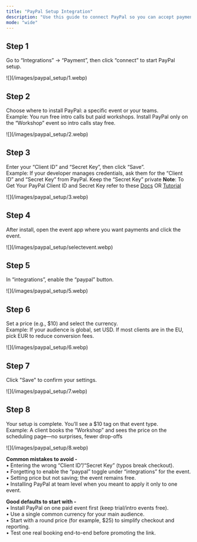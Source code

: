 ```yaml
---
title: "PayPal Setup Integration"
description: "Use this guide to connect PayPal so you can accept payments for specific events or teams. It covers the “Integrations” → “Payment” flow, required credentials, and pricing."
mode: "wide"
---
```


## Step 1

Go to “Integrations” → “Payment”, then click “connect” to start PayPal setup.

<Frame>
  ![](/images/paypal_setup/1.webp)
</Frame>

## Step 2

Choose where to install PayPal: a specific event or your teams.\
Example: You run free intro calls but paid workshops. Install PayPal only on the “Workshop” event so intro calls stay free.

<Frame>
  ![](/images/paypal_setup/2.webp)
</Frame>

## Step 3

Enter your “Client ID” and “Secret Key”, then click “Save”.\
Example: If your developer manages credentials, ask them for the “Client ID” and “Secret Key” from PayPal. Keep the “Secret Key” private
**Note**: To Get Your PayPal Client ID and Secret Key refer to these [Docs](https://developer.paypal.com/api/rest/) OR [Tutorial](https://youtu.be/povhVRdCExc)

<Frame>
  ![](/images/paypal_setup/3.webp)
</Frame>

## Step 4

After install, open the event app where you want payments and click the event.

<Frame>
  ![](/images/paypal_setup/selectevent.webp)
</Frame>

## Step 5

In “integrations”, enable the “paypal” button.

<Frame>
  ![](/images/paypal_setup/5.webp)
</Frame>

## Step 6

Set a price (e.g., \$10) and select the currency.\
Example: If your audience is global, set USD. If most clients are in the EU, pick EUR to reduce conversion fees.

<Frame>
  ![](/images/paypal_setup/6.webp)
</Frame>

## Step 7

Click "Save" to confirm your settings.

<Frame>
  ![](/images/paypal_setup/7.webp)
</Frame>

## Step 8

Your setup is complete. You’ll see a \$10 tag on that event type.\
Example: A client books the “Workshop” and sees the price on the scheduling page—no surprises, fewer drop-offs

<Frame>
  ![](/images/paypal_setup/8.webp)
</Frame>

**Common mistakes to avoid -**\
• Entering the wrong “Client ID”/“Secret Key” (typos break checkout).\
• Forgetting to enable the “paypal” toggle under “integrations” for the event.\
• Setting price but not saving; the event remains free.\
• Installing PayPal at team level when you meant to apply it only to one event.

**Good defaults to start with -**\
• Install PayPal on one paid event first (keep trial/intro events free).\
• Use a single common currency for your main audience.\
• Start with a round price (for example, \$25) to simplify checkout and reporting.\
• Test one real booking end-to-end before promoting the link.
